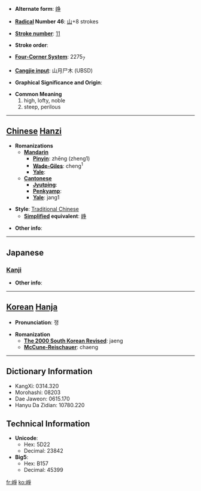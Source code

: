 * '''Alternate form''': [[峥]]

* '''[[Wiktionary:Chinese radical index| Radical]] Number 46''': [[Wiktionary:Chinese radical index 山|山]]+8 strokes

* '''[[Wiktionary:Chinese total strokes index|Stroke number]]''': [[Wiktionary:Chinese total strokes index 11|11]]

* '''Stroke order''': 

* '''[[Wiktionary:Chinese four corner index|Four-Corner System]]''': 2275<sub>7</sub>

* '''[[Wiktionary:Chinese Cangjie index|Cangjie input]]''': 山月尸木 (UBSD)

* '''Graphical Significance and Origin''': 

* '''Common Meaning'''
*#high, lofty, noble
*# steep, perilous


----

== [[Chinese]] [[Hanzi]] ==

* '''Romanizations'''
** '''[[Mandarin]]'''
*** '''[[Pinyin]]''': zhēng (zheng1)
*** '''[[Wade-Giles]]''': cheng<sup>1</sup>
*** '''[[Yale]]''': 
** '''[[Cantonese]]'''
*** '''[[Jyutping]]''':
*** '''[[Penkyamp]]''': 
*** '''[[Yale]]''': jang1

* '''Style''': [[Traditional Chinese]] 
** '''[[Simplified Chinese|Simplified]] equivalent''': [[峥]]

* '''Other info''': 

----

==Japanese==
===[[Kanji]]===
{{kanji|on readings=[[そう]] (sō)
|kun readings=
}}

* '''Other info''':  

----

== [[Korean]] [[Hanja]] ==

* '''Pronunciation''': 쟁

* '''Romanization'''
** '''[[The 2000 South Korean Revised Romanization|The 2000 South Korean Revised]]''': jaeng
** '''[[McCune-Reischauer]]''': chaeng

----

== Dictionary Information ==

* KangXi: 0314.320
* Morohashi: 08203
* Dae Jaweon: 0615.170
* Hanyu Da Zidian: 10780.220

== Technical Information ==

* '''Unicode''':
** Hex: 5D22
** Decimal: 23842
* '''Big5''':
** Hex: B157
** Decimal: 45399

[[fr:崢]]
[[ko:崢]]